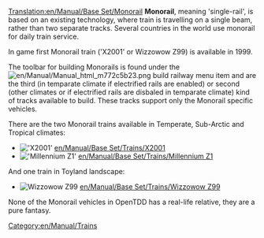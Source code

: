 [[Translation:en/Manual/Base Set/Monorail]]
'''Monorail''', meaning 'single-rail', is based on an existing technology, where train is travelling on a single beam, rather than two separate tracks. Several countries in the world use monorail for daily train service.

In game first Monorail train ('X2001' or Wizzowow Z99) is available in 1999.

The toolbar for building Monorails is found under the [[File:en/Manual/Manual html m772c5b23.png]] build railway menu item and are the third (in temparate climate if electrified rails are enabled) or second (other climates or if electrified rails are disbaled in temparate climate) kind of tracks available to build. These tracks support only the Monorail specific vehicles.

There are the two Monorail trains available in Temperate, Sub-Arctic and Tropical climates:
*[[File:en/Manual/Base Set/Trains/X2001.png|'X2001']] [[en/Manual/Base Set/Trains/X2001]]
*[[File:en/Manual/Base Set/Trains/Millenniumz1.png|'Millennium Z1']] [[en/Manual/Base Set/Trains/Millennium Z1]]
And one train in Toyland landscape:
*[[File:en/Manual/Base Set/Trains/Wizzowowz99.png|Wizzowow Z99]] [[en/Manual/Base Set/Trains/Wizzowow Z99]]

None of the Monorail vehicles in OpenTDD has a real-life relative, they are a pure fantasy.

[[Category:en/Manual/Trains]]